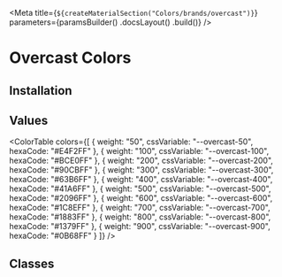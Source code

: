 
<Meta
    title={`${createMaterialSection("Colors/brands/overcast")}`}
    parameters={paramsBuilder()
        .docsLayout(<MaterialsLayout sourcePath="/packages/foundation/src" />)
        .build()}
/>

# Overcast Colors

## Installation

<Installation />

## Values

<ColorTable
    colors={[
        { weight: "50", cssVariable: "--overcast-50", hexaCode: "#E4F2FF" },
        { weight: "100", cssVariable: "--overcast-100", hexaCode: "#BCE0FF" },
        { weight: "200", cssVariable: "--overcast-200", hexaCode: "#90CBFF" },
        { weight: "300", cssVariable: "--overcast-300", hexaCode: "#63B6FF" },
        { weight: "400", cssVariable: "--overcast-400", hexaCode: "#41A6FF" },
        { weight: "500", cssVariable: "--overcast-500", hexaCode: "#2096FF" },
        { weight: "600", cssVariable: "--overcast-600", hexaCode: "#1C8EFF" },
        { weight: "700", cssVariable: "--overcast-700", hexaCode: "#1883FF" },
        { weight: "800", cssVariable: "--overcast-800", hexaCode: "#1379FF" },
        { weight: "900", cssVariable: "--overcast-900", hexaCode: "#0B68FF" }
    ]}
/>

## Classes

<TachyonsFile relativeFilePath="brands/overcast.css" />
